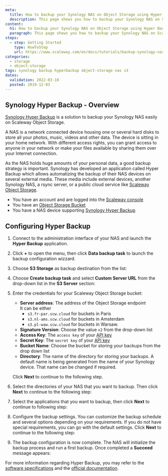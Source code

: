 ```yaml
---
meta:
  title: How to backup your Synology NAS on Object Storage using Hyper Backup
  description: This page shows you how to backup your Synology NAS on Scaleway Object Storage using Hyper Backup
content:
  h1: How to backup your Synology NAS on Object Storage using Hyper Backup
  paragraph: This page shows you how to backup your Synology NAS on Scaleway Object Storage using Hyper Backup
steps:
  - step: Getting Started
    type: HowToStep
    url: https://www.scaleway.com/en/docs/tutorials/backup-synology-nas-s3-hyper-backup/#Configuring-Hyper-Backup
categories:
  - storage
  - object-storage
tags: synology backup hyperbackup object-storage nas s3
dates:
  validation: 2022-03-10
  posted: 2019-12-03
---
```


## Synology Hyper Backup - Overview

[Synology Hyper Backup](https://www.synology.com/en-us/dsm/feature/hyper_backup) is a solution to backup your Synology NAS easily on Scaleway Object Storage.

A NAS is a network connected device housing one or several hard disks to store all your photos, music, videos and other data. The device is sitting in your home network. With different access rights, you can grant access to anyone in your network or make your files available by sharing them over your Internet connection.

As the NAS holds huge amounts of your personal data, a good backup strategy is important. Synology has developed an application called Hyper Backup which allows automatizing the backup of their NAS devices on several external media. These media include external devices, another Synology NAS, a rsync server, or a public cloud service like [Scaleway Object Storage](https://www.scaleway.com/en/object-storage/).

<Message type="requirement">

- You have an account and are logged into the [Scaleway console](https://console.scaleway.com)
- You have an [Object Storage Bucket](https://www.scaleway.com/en/object-storage/)
- You have a NAS device supporting [Synology Hyper Backup](https://www.synology.com/en-us/dsm/feature/hyper_backup)

</Message>

## Configuring Hyper Backup

1. Connect to the administration interface of your NAS and launch the **Hyper Backup** application.
2. Click **+** to open the menu, then click **Data backup task** to launch the backup configuration wizzard.
    <Lightbox src="scaleway-synology_01.webp" alt="" />
3. Choose **S3 Storage** as backup destination from the list:
    <Lightbox src="scaleway-synology_02.webp" alt="" />
4. Choose **Create backup task** and select **Custom Server URL** from the drop-down list in the **S3 Server** section:
    <Lightbox src="scaleway-synology_03.webp" alt="" />

5. Enter the credentials for your Scaleway Object Storage bucket:
    <Lightbox src="scaleway-synology_04.webp" alt="" />

    - **Server address**: The address of the Object Storage endpoint<br />
      It can be either 
        - `s3.fr-par.scw.cloud` for buckets in Paris
        - `s3.nl-ams.scw.cloud` for buckets in Amsterdam 
        - `s3.pl-waw.scw.cloud` for buckets in Warsaw.
    - **Signature Version**: Choose the value `v2` from the drop-down list
    - **Access Key**: The `access key` of your [API key](/console/my-project/how-to/generate-api-key/)
    - **Secret Key**: The `secret key` of your [API key](/console/my-project/how-to/generate-api-key/)
    - **Bucket Name**: Choose the bucket for storing your backups from the drop down list
    - **Directory**: The name of the directory for storing your backups. A default name is being generated from the name of your Synology device. That name can be changed if required.

    Click **Next** to continue to the following step.
6. Select the directories of your NAS that you want to backup. Then click **Next** to continue to the following step:
    <Lightbox src="scaleway-synology_05.webp" alt="" />
7. Select the applications that you want to backup, then click **Next** to continue to following step:
    <Lightbox src="scaleway-synology_06.webp" alt="" />
8. Configure the backup settings. You can customize the backup schedule and several options depending on your requirements. If you do not have special requirements, you can go with the default settings. Click **Next** to continue to the following step:
    <Lightbox src="scaleway-synology_07.webp" alt="" />
9. The backup configuration is now complete. The NAS will initialize the backup process and run a first backup. Once completed a **Succeed** message appears:
    <Lightbox src="scaleway-synology_08.webp" alt="" />

For more information regarding Hyper Backup, you may refer to the [software specifications](https://www.synology.com/en-us/dsm/software_spec/hyper_backup) and the [official documentation](https://www.synology.com/en-us/knowledgebase/DSM/tutorial/Backup/How_to_back_up_your_data_to_cloud_services_with_Hyper_Backup).
